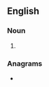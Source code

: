 ==English==

===Noun===
{{head|en|noun plural form}}

# {{plural of|radial|lang=en}}

===Anagrams===
* {{anagrams|en|Alarids|Ardilas}}